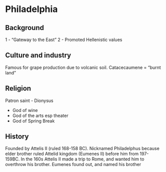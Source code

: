 # Philadelphia

## Background

1 - "Gateway to the East"
2 - Promoted Hellenistic values

## Culture and industry

Famous for grape production due to volcanic soil. Catacecaumene = "burnt land"

## Religion

Patron saint - Dionysus

- God of wine
- God of the arts esp theater
- God of Spring Break

## History

Founded by Attelis II (ruled 168-158 BC). Nicknamed Philadelphus because elder brother ruled Attelid kingdom (Eumenes II) before him from 197-159BC.  In the 160s Attelis II made a trip to Rome, and wanted him to overthrow his brother.  Eumenes found out, and named his brother 





